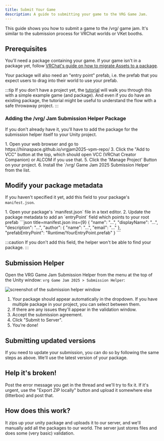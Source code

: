 ```yaml
---
title: Submit Your Game
description: A guide to submitting your game to the VRG Game Jam.
---
```


This guide shows you how to submit a game to the /vrg/ game jam. It's similar to the submission process for VRChat worlds or VKet booths.

## Prerequisites

You'll need a package containing your game. If your game isn't in a package yet, follow [VRChat's guide on how to migrate Assets to a package](https://vcc.docs.vrchat.com/guides/convert-unitypackage).

Your package will also need an "entry point" prefab, i.e. the prefab that you expect users to drag into their world to use your prefab.

:::tip
If you don't have a project yet, the [tutorial](/tutorial) will walk you through this with a simple example game (and package). And even if you do have an existing package, the tutorial might be useful to understand the flow with a safe throwaway project.
:::

### Adding the /vrg/ Jam Submission Helper Package

If you don't already have it, you'll have to add the package for the submission helper itself to your Unity project.


<Steps>
1. Open your web browser and go to https://hiinaspace.github.io/vrgjam2025-vpm-repo/
3. Click the "Add to VCC" button at the top, which should open VCC (VRChat Creator Companion) or ALCOM if you use that.
5. Click the 'Manage Project' Button on your project.
6. Install the `/vrg/ Game Jam 2025 Submission Helper` from the list.
</Steps>

## Modify your package metadata

If you haven't specified it yet, add this field to your package's `manifest.json`.

<Steps>
1. Open your package's `manifest.json` file in a text editor.
2. Update the package metadata to add an `entryPoint` field which points to your root prefab
    ```json title=manifest.json ins={9}
    {
        "name": "...",
        "displayName": "...",
        "description": "...",
        "author": {
            "name": "...",
            "email": "..."
        },
        "prefabEntryPoint": "Runtime/YourEntryPoint.prefab"
    }
    ```
</Steps>

:::caution
If you don't add this field, the helper won't be able to find your package.
:::

## Submission Helper

Open the VRG Game Jam Submission Helper from the menu at the top of the Unity window: `vrg Game Jam 2025 > Submission Helper`:

![screenshot of the submission helper window](tutorial-img/submission-helper.png)

<Steps>

1. Your package should appear automatically in the dropdown. If you have multiple package in your project, you can select between them.
2. If there are any issues they'll appear in the validation window. 
3. Accept the submission agreement.
4. Click "Submit to Server".
5. You're done!

</Steps>

## Submitting updated versions

If you need to update your submission, you can do so by following the same steps as above. We'll use the latest version of your package.

## Help it's broken!

Post the error message you get in the thread and we'll try to fix it. If it's urgent, use the "Export ZIP locally" button and upload it somewhere else (litterbox) and post that.

## How does this work?

It zips up your unity package and uploads it to our server, and we'll manually add all the packages to our world. The server just stores files and does some (very basic) validation.

